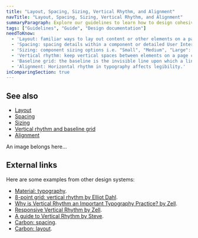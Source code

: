 ```yaml
---
title: "Layout, Spacing, Sizing, Vertical Rhythm, and Alignment"
navTitle: "Layout, Spacing, Sizing, Vertical Rhythm, and Alignment"
summaryParagraph: Explore our guidelines to learn how to design cohesive and predictable products for Culture Amp using Kaizen.
tags: ["Guidelines", "Guide", "Design documentation"]
needToKnow:
  - 'Layout: familiar ways to lay out content or other elements on a page (and responsively at different screen sizes).'
  - 'Spacing: spacing details within a component or detailed User Interface, such as between checkbox and label.'
  - 'Sizing: component sizing options i.e. "Small", "Medium", "Large": in code, `sm`, `md`, `lg`.'
  - 'Vertical rhythm: keep vertical spaces between elements on a page consistent.'
  - 'Baseline grid: the baseline is the invisible line upon which a line of text rests. A baseline grid is used to achieve vertical rhythm.'
  - 'Alignment: Horizontal rhythm in typography affects legibility.'
inComparingSection: true
---
```


## See also

- [Layout](./layout)
- [Spacing](./spacing)
- [Sizing](./sizing)
- [Vertical rhythm and baseline grid](./vertical-rhythm-and-baseline-grid)
- [Alignment](./alignment)

An image belongs here…

## External links

Here are some examples from other design systems:

- [Material: typography](https://material.io/design/typography/understanding-typography.html#type-properties).
- [8-point grid: vertical rhythm by Elliot Dahl](https://builttoadapt.io/8-point-grid-vertical-rhythm-90d05ad95032).
- [Why is Vertical Rhythm an Important Typography Practice? by Zell](https://zellwk.com/blog/why-vertical-rhythms/).
- [Responsive Vertical Rhythm by Zell](https://zellwk.com/blog/responsive-vertical-rhythm/).
- [A guide to Vertical Rhythm by Steve](https://iamsteve.me/blog/entry/a-guide-to-vertical-rhythm).
- [Carbon: spacing](https://www.carbondesignsystem.com/guidelines/spacing).
- [Carbon: layout](https://www.carbondesignsystem.com/guidelines/layout).

